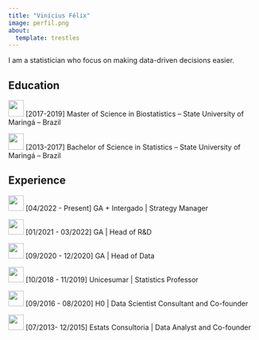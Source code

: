 ```yaml
---
title: "Vinícius Félix"
image: perfil.png
about:
  template: trestles
---
```


I am a statistician who focus on making data-driven decisions easier.

## Education

![](images/uem_logo.jpg){width="31" height="33"} \[2017-2019\] Master of Science in Biostatistics -- State University of Maringá -- Brazil

![](images/uem_logo.jpg){width="31" height="33"} \[2013-2017\] Bachelor of Science in Statistics -- State University of Maringá -- Brazil

## Experience

![](images/ga_logo.jpg){width="31"} \[04/2022 - Present\] GA + Intergado \| Strategy Manager

![](images/ga_logo.jpg){width="31"} \[01/2021 - 03/2022\] GA \| Head of R&D

![](images/ga_logo.jpg){width="31"} \[09/2020 - 12/2020\] GA \| Head of Data

![](images/unicesumar_logo-01.png){width="31"} \[10/2018 - 11/2019\] Unicesumar \| Statistics Professor

![](images/h0_logo.jpg){width="31"} \[09/2016 - 08/2020\] H0 \| Data Scientist Consultant and Co-founder

![](images/estats_logo-01.jpg){width="31"} \[07/2013- 12/2015\] Estats Consultoria \| Data Analyst and Co-founder
